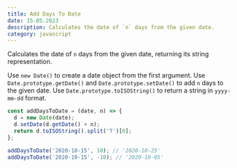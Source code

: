 ```yaml
---
title: Add Days To Date
date: 15.05.2023
description: Calculates the date of `n` days from the given date.
category: javascript
---
```


Calculates the date of `n` days from the given date, returning its string representation.

Use `new Date()` to create a date object from the first argument.
Use `Date.prototype.getDate()` and `Date.prototype.setDate()` to add `n` days to the given date.
Use `Date.prototype.toISOString()` to return a string in `yyyy-mm-dd` format.

```js
const addDaysToDate = (date, n) => {
  d = new Date(date);
  d.setDate(d.getDate() + n);
  return d.toISOString().split('T')[0];
};
```

```js
addDaysToDate('2020-10-15', 10); // '2020-10-25'
addDaysToDate('2020-10-15', -10); // '2020-10-05'
```
